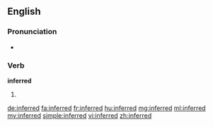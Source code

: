 ==English==

===Pronunciation===
* {{audio|en-us-inferred.ogg|Audio (US)}}

===Verb===
'''inferred'''

# {{en-past of|infer}}

[[de:inferred]]
[[fa:inferred]]
[[fr:inferred]]
[[hu:inferred]]
[[mg:inferred]]
[[ml:inferred]]
[[my:inferred]]
[[simple:inferred]]
[[vi:inferred]]
[[zh:inferred]]